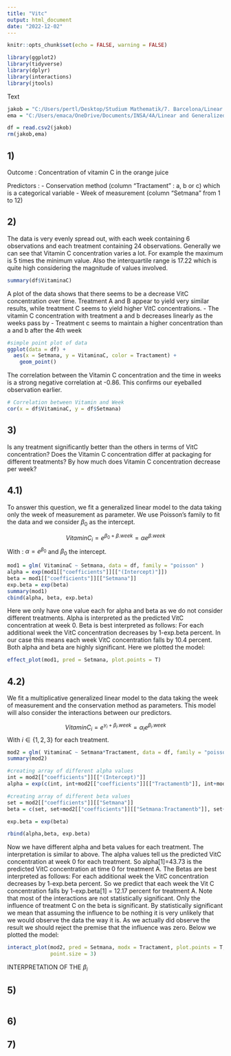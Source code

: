 ```yaml
---
title: "Vitc"
output: html_document
date: "2022-12-02"
---
```


```r
knitr::opts_chunk$set(echo = FALSE, warning = FALSE)
```


```r
library(ggplot2)
library(tidyverse)
library(dplyr)
library(interactions)
library(jtools)
```

Text
```r
jakob = "C:/Users/pertl/Desktop/Studium Mathematik/7. Barcelona/Linear and Generalized Models/Practical Exercise/VitCGroup7.csv"
ema = "C:/Users/emaca/OneDrive/Documents/INSA/4A/Linear and Generalized Linear Models/Assignment/VitCGroup7.csv"

df = read.csv2(jakob)
rm(jakob,ema)
```

## 1)

Outcome : Concentration of vitamin C in the orange juice

Predictors : 
- Conservation method (column "Tractament" : a, b or c) which is a categorical variable
- Week of measurement (column "Setmana" from 1 to 12) 

## 2)

The data is very evenly spread out, with each week containing 6 observations and each treatment containing 24 observations. Generally we can see that Vitamin C concentration varies a lot. For example the maximum is 5 times the minimum value. Also the interquartile range is 17.22 which is quite high considering the magnitude of values involved.
```r
summary(df$VitaminaC)
```

A plot of the data shows that there seems to be a decrease VitC concentration over time. Treatment A and B appear to yield very similar results, while treatment C seems to yield higher VitC concentrations.
- The vitamin C concentration with treatment a and b decreases linearly as the weeks pass by 
- Treatment c seems to maintain a higher concentration than a and b after the 4th week 
```r
#simple point plot of data
ggplot(data = df) +
  aes(x = Setmana, y = VitaminaC, color = Tractament) +
    geom_point()
```

The correlation between the Vitamin C concentration and the time in weeks is a strong negative correlation at -0.86. This confirms our eyeballed observation earlier.
```r
# Correlation between Vitamin and Week
cor(x = df$VitaminaC, y = df$Setmana)
```

## 3)
Is any treatment significantly better than the others in terms of VitC concentration?
Does the Vitamin C concentration differ at packaging for different treatments?
By how much does Vitamin C concentration decrease per week?



## 4.1)
To answer this question, we fit a generalized linear model to the data taking only the week of measurement as parameter. We use Poisson's family to fit the data and we consider $\beta_0$ as the intercept.

$$
VitaminC_i = e^{\beta_0 + \beta .week} = \alpha e^{\beta .week}
$$
With : $\alpha = e^{\beta_0}$ and $\beta_0$ the intercept.


```r
mod1 = glm( VitaminaC ~ Setmana, data = df, family = "poisson" )
alpha = exp(mod1[["coefficients"]][["(Intercept)"]])
beta = mod1[["coefficients"]][["Setmana"]]
exp.beta = exp(beta)
summary(mod1)
cbind(alpha, beta, exp.beta)
```
Here we only have one value each for alpha and beta as we do not consider different treatments. Alpha is interpreted as the predicted VitC concentration at week 0. Beta is best interpreted as follows: For each additional week the VitC concentration decreases by 1-exp.beta percent. In our case this means each week VitC concentration falls by 10.4 percent. Both alpha and beta are highly significant. Here we plotted the model:
```r
effect_plot(mod1, pred = Setmana, plot.points = T)
```



## 4.2)
We fit a multiplicative generalized linear model to the data taking the week of measurement and the conservation method as parameters. This model will also consider the interactions between our predictors.

$$
VitaminC_i = e^{\gamma_i + \beta_i .week} = \alpha_i e^{\beta_i .week}
$$
With $i \in \{1,2,3\}$ for each treatment.

```r
mod2 = glm( VitaminaC ~ Setmana*Tractament, data = df, family = "poisson" )
summary(mod2)

#creating array of different alpha values
int = mod2[["coefficients"]][["(Intercept)"]]
alpha = exp(c(int, int+mod2[["coefficients"]][["Tractamentb"]], int+mod2[["coefficients"]][["Tractamentc"]]))

#creating array of different beta values
set = mod2[["coefficients"]][["Setmana"]]
beta = c(set, set+mod2[["coefficients"]][["Setmana:Tractamentb"]], set+mod2[["coefficients"]][["Setmana:Tractamentc"]])

exp.beta = exp(beta)

rbind(alpha,beta, exp.beta)

```
Now we have different alpha and beta values for each treatment. The interpretation is similar to above. The alpha values tell us the predicted VitC concentration at week 0 for each treatment. So alpha[1]=43.73 is the predicted VitC concentration at time 0 for treatment A. The Betas are best interpreted as follows: For each additional week the VitC concentration decreases by 1-exp.beta percent. So we predict that each week the Vit C concentration falls by 1-exp.beta[1] = 12.17 percent for treatment A. Note that most of the interactions are not statistically significant. Only the influence of treatment C on the beta is significant. By statistically significant we mean that assuming the influence to be nothing it is very unlikely that we would observe the data the way it is. As we actually did observe the result we should reject the premise that the influence was zero. Below we plotted the model:

```r
interact_plot(mod2, pred = Setmana, modx = Tractament, plot.points = T,
              point.size = 3)
```

INTERPRETATION OF THE $\beta_i$

## 5)

```r

```

## 6)

<!-- We can choose the best linear model by comparing the $R^2$, the mean square errors (MSE) and the Akaike Information Criterion (AIC) -->
<!-- ```{r} -->
<!-- bmod =  -->
<!-- ``` -->

<!-- ```{r} -->
<!-- #Response residual -->
<!-- df$resp_resid = residuals(bmod, type = "response") -->
<!-- ggplot(df) + -->
<!--   aes(x = resp_resid) + -->
<!--     geom_histogram() -->
<!-- ``` -->

<!-- ```{r} -->
<!-- mean(df$resp_resid > 0) -->
<!-- ``` -->

<!-- ```{r} -->
<!-- mean(df$resp_resid < 0) -->
<!-- ``` -->


<!-- ```{r} -->
<!-- #Pearson residual -->
<!-- df$resp_resid = residuals(bmod, type = "pearson") -->
<!-- ggplot(df) + -->
<!--   aes(x = resp_resid) + -->
<!--     geom_histogram() -->
<!-- ``` -->


<!-- ```{r} -->
<!-- #Deviance residual -->
<!-- df$resp_resid = residuals(bmod) -->
<!-- ggplot(df) + -->
<!--   aes(x = resp_resid) + -->
<!--     geom_histogram() -->
<!-- ``` -->

<!-- For interpretation check Lec7_sol.html -->

## 7)